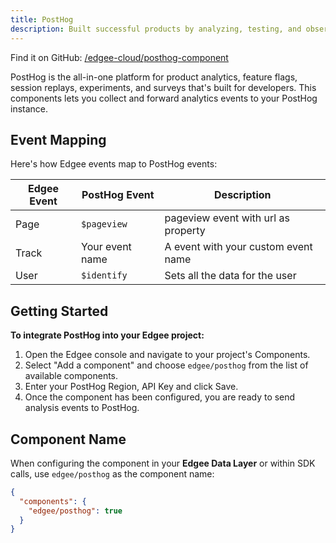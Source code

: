 ```yaml
---
title: PostHog
description: Built successful products by analyzing, testing, and observing product usage with PostHog, **now at the edge**.
---
```



<EdgeeSdk />

Find it on GitHub: [<Icon icon="github" iconType="solid" /> /edgee-cloud/posthog-component](https://github.com/edgee-cloud/posthog-component)

PostHog is the all-in-one platform for product analytics, feature flags, session replays, experiments, and surveys that's built for developers.
This components lets you collect and forward analytics events to your PostHog instance.

## Event Mapping

Here's how Edgee events map to PostHog events:

| Edgee Event | PostHog Event | Description |
|-------------|----------------|-------------|
| Page        | `$pageview` | pageview event with url as property |
| Track       | Your event name | A event with your custom event name |
| User        | `$identify` | Sets all the data for the user |


## Getting Started

**To integrate PostHog into your Edgee project:**

1. Open the Edgee console and navigate to your project's Components.
2. Select "Add a component" and choose `edgee/posthog` from the list of available components.
3. Enter your PostHog Region, API Key and click Save. <br />
5. Once the component has been configured, you are ready to send analysis events to PostHog.

## Component Name

When configuring the component in your **Edgee Data Layer** or within SDK calls, use `edgee/posthog` as the component name:

```json
{
  "components": {
    "edgee/posthog": true
  }
}
